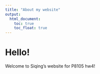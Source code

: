 ```yaml
---
title: "About my website"
output: 
  html_document:
    toc: true
    toc_float: true
---
```


# Hello!

Welcome to Siqing's website for P8105 hw4! 




